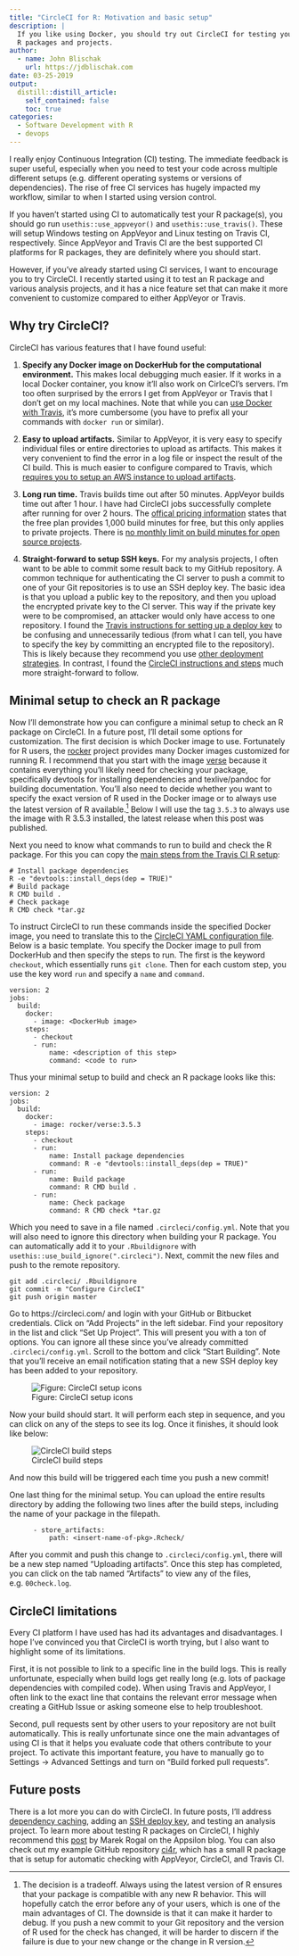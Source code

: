 ```yaml
---
title: "CircleCI for R: Motivation and basic setup"
description: |
  If you like using Docker, you should try out CircleCI for testing your
  R packages and projects.
author:
  - name: John Blischak
    url: https://jdblischak.com
date: 03-25-2019
output:
  distill::distill_article:
    self_contained: false
    toc: true
categories:
  - Software Development with R
  - devops
---
```


I really enjoy Continuous Integration (CI) testing. The immediate feedback is
super useful, especially when you need to test your code across multiple
different setups (e.g. different operating systems or versions of dependencies).
The rise of free CI services has hugely impacted my workflow, similar to when I
started using version control.

If you haven't started using CI to automatically test your R package(s), you
should go run `usethis::use_appveyor()` and `usethis::use_travis()`. These will
setup Windows testing on AppVeyor and Linux testing on Travis CI, respectively.
Since AppVeyor and Travis CI are the best supported CI platforms for R packages,
they are definitely where you should start.

However, if you've already started using CI services, I want to encourage you to
try CircleCI. I recently started using it to test an R package and various
analysis projects, and it has a nice feature set that can make it more
convenient to customize compared to either AppVeyor or Travis.

## Why try CircleCI?

CircleCI has various features that I have found useful:

1. **Specify any Docker image on DockerHub for the computational environment.**
This makes local debugging much easier. If it works in a local Docker container,
you know it'll also work on CirlceCI's servers. I'm too often surprised by the
errors I get from AppVeyor or Travis that I don't get on my local machines. Note
that while you can [use Docker with Travis][travis-docker], it's more
cumbersome (you have to prefix all your commands with `docker run` or similar).

1. **Easy to upload artifacts.** Similar to AppVeyor, it is very easy to specify
individual files or entire directories to upload as artifacts. This makes it
very convenient to find the error in a log file or inspect the result of the CI
build. This is much easier to configure compared to Travis, which [requires you
to setup an AWS instance to upload artifacts][travis-artifacts].

1. **Long run time.** Travis builds time out after 50 minutes. AppVeyor builds
time out after 1 hour. I have had CircleCI jobs successfully complete after
running for over 2 hours. The [offical pricing information][circleci-price]
states that the free plan provides 1,000 build minutes for free, but this only
applies to private projects. There is [no monthly limit on build minutes for
open source projects][circleci-open-source].

1. **Straight-forward to setup SSH keys.** For my analysis projects, I often
want to be able to commit some result back to my GitHub repository. A common
technique for authenticating the CI server to push a commit to one of your Git
repositories is to use an SSH deploy key. The basic idea is that you upload a
public key to the repository, and then you upload the encrypted private key to
the CI server. This way if the private key were to be compromised, an attacker
would only have access to one repository. I found the [Travis instructions for
setting up a deploy key][travis-deploy-key] to be confusing and unnecessarily
tedious (from what I can tell, you have to specify the key by committing an
encrypted file to the repository). This is likely because they recommend you
use [other deployment strategies][travis-deploy]. In contrast, I found the
[CircleCI instructions and steps][circleci-deploy-key] much more
straight-forward to follow.

[circleci-deploy-key]: https://circleci.com/docs/2.0/add-ssh-key/
[circleci-open-source]: https://circleci.com/blog/building-open-source-projects-on-circleci/
[circleci-price]: https://circleci.com/pricing/
[travis-artifacts]: https://docs.travis-ci.com/user/uploading-artifacts/
[travis-deploy]: https://docs.travis-ci.com/user/private-dependencies/
[travis-deploy-key]: https://docs.travis-ci.com/user/private-dependencies/#deploy-key
[travis-docker]: https://docs.travis-ci.com/user/docker/

## Minimal setup to check an R package

Now I'll demonstrate how you can configure a minimal setup to check an R package
on CircleCI. In a future post, I'll detail some options for customization. The
first decision is which Docker image to use. Fortunately for R users, the
[rocker][] project provides many Docker images customized for running R. I
recommend that you start with the image [verse][] because it contains everything
you'll likely need for checking your package, specifically devtools for
installing dependencies and texlive/pandoc for building documentation. You'll
also need to decide whether you want to specify the exact version of R used in
the Docker image or to always use the latest version of R available.^[The
decision is a tradeoff. Always using the latest version of R ensures that your
package is compatible with any new R behavior. This will hopefully catch the
error before any of your users, which is one of the main advantages of CI. The
downside is that it can make it harder to debug. If you push a new commit to
your Git repository and the version of R used for the check has changed, it will
be harder to discern if the failure is due to your new change or the change in R
version.] Below I will use the tag `3.5.3` to always use the image with R 3.5.3
installed, the latest release when this post was published.

[rocker]: https://github.com/rocker-org/rocker
[verse]: https://hub.docker.com/r/rocker/verse/tags

Next you need to know what commands to run to build and check the R package. For
this you can copy the [main steps from the Travis CI R
setup](https://docs.travis-ci.com/user/languages/r#customizing-the-travis-build-steps):

```
# Install package dependencies
R -e "devtools::install_deps(dep = TRUE)"
# Build package
R CMD build .
# Check package
R CMD check *tar.gz
```

To instruct CircleCI to run these commands inside the specified Docker image, you
need to translate this to the [CircleCI YAML configuration file](). Below is a
basic template. You specify the Docker image to pull from DockerHub and then
specify the steps to run. The first is the keyword `checkout`, which essentially
runs `git clone`. Then for each custom step, you use the key word `run` and
specify a `name` and `command`.


```
version: 2
jobs:
  build:
    docker:
      - image: <DockerHub image>
    steps:
      - checkout
      - run:
          name: <description of this step>
          command: <code to run>
```

Thus your minimal setup to build and check an R package looks like this:

```
version: 2
jobs:
  build:
    docker:
      - image: rocker/verse:3.5.3
    steps:
      - checkout
      - run:
          name: Install package dependencies
          command: R -e "devtools::install_deps(dep = TRUE)"
      - run:
          name: Build package
          command: R CMD build .
      - run:
          name: Check package
          command: R CMD check *tar.gz
```

Which you need to save in a file named `.circleci/config.yml`. Note that you
will also need to ignore this directory when building your R package. You can
automatically add it to your `.Rbuildignore` with
`usethis::use_build_ignore(".circleci")`. Next, commit the new files and push to
the remote repository.

```
git add .circleci/ .Rbuildignore
git commit -m "Configure CircleCI"
git push origin master
```

Go to https://circleci.com/ and login with your GitHub or Bitbucket
credentials. Click on "Add Projects" in the left sidebar. Find your repository
in the list and click "Set Up Project". This will present you with a ton of
options. You can ignore all these since you've already committed
`.circleci/config.yml`. Scroll to the bottom and click "Start Building". Note
that you'll receive an email notification stating that a new SSH deploy key has
been added to your repository.

![Figure: CircleCI setup icons](img/circleci-setup-icons.png)

Now your build should start. It will perform each step in sequence, and you can
click on any of the steps to see its log. Once it finishes, it should look like
below:

![CircleCI build steps](img/circleci-build-steps.png)

And now this build will be triggered each time you push a new commit!

One last thing for the minimal setup. You can upload the entire results
directory by adding the following two lines after the build steps, including the
name of your package in the filepath.

```
      - store_artifacts:
          path: <insert-name-of-pkg>.Rcheck/
```

After you commit and push this change to `.circleci/config.yml`, there will be a
new step named "Uploading artifacts". Once this step has completed, you can
click on the tab named "Artifacts" to view any of the files, e.g. `00check.log`.

## CircleCI limitations

Every CI platform I have used has had its advantages and disadvantages. I hope
I've convinced you that CircleCI is worth trying, but I also want to highlight
some of its limitations.

First, it is not possible to link to a specific line in the build logs. This is
really unfortunate, especially when build logs get really long (e.g. lots of
package dependencies with compiled code). When using Travis and AppVeyor, I
often link to the exact line that contains the relevant error message when
creating a GitHub Issue or asking someone else to help troubleshoot.

Second, pull requests sent by other users to your repository are not built
automatically. This is really unfortunate since one the main advantages of using
CI is that it helps you evaluate code that others contribute to your project. To
activate this important feature, you have to manually go to Settings -> Advanced
Settings and turn on "Build forked pull requests".

## Future posts

There is a lot more you can do with CircleCI. In future posts, I'll address
[dependency caching][circleci-caching], adding an [SSH deploy
key][circleci-ssh-key], and testing an analysis project. To learn more about
testing R packages on CircleCI, I highly recommend this [post][appsilon] by
Marek Rogal on the Appsilon blog. You can also check out my example GitHub
repository [ci4r][], which has a small R package that is setup for automatic
checking with AppVeyor, CircleCI, and Travis CI.
 
[appsilon]: https://appsilon.com/continuous-integration-for-your-private-r-projects-with-circleci/
[ci4r]: https://github.com/jdblischak/ci4r
[circleci-caching]: https://circleci.com/docs/2.0/caching/
[circleci-ssh-key]: https://circleci.com/docs/2.0/add-ssh-key/
